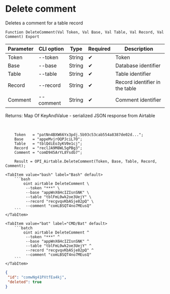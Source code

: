 ﻿---
sidebar_position: 4
---


# Delete comment
 Deletes a comment for a table record



`Function DeleteComment(Val Token, Val Base, Val Table, Val Record, Val Comment) Export`

  | Parameter | CLI option | Type | Required | Description |
  |-|-|-|-|-|
  | Token | --token | String | &#x2714; | Token |
  | Base | --base | String | &#x2714; | Database identifier |
  | Table | --table | String | &#x2714; | Table identifier |
  | Record | --record | String | &#x2714; | Record identifier in the table |
  | Comment | --comment | String | &#x2714; | Comment identifier |

  
  Returns:  Map Of KeyAndValue - serialized JSON response from Airtable

<br/>




```bsl title="1C:Enterprise/OneScript code example"
    Token   = "patNn4BXW66Yx3pdj.5b93c53cab554a8387de02d...";
    Base    = "appeMvjrOQPJciL7O";
    Table   = "tblQdiEo3yKV0e1cj";
    Record  = "reclJA9M8WL5gPBg3";
    Comment = "comD945ArYL8Ysdb7";

    Result = OPI_Airtable.DeleteComment(Token, Base, Table, Record, Comment);
```
 

 <Tabs>
  
    <TabItem value="bash" label="Bash" default>
        ```bash
            oint airtable DeleteComment \
             --token "***" \
             --base "appWnX6HcIZIsnSNK" \
             --table "tblFmL0wk2oe3UejY" \
             --record "recgvqvKbASje82pQ" \
             --comment "comLBSQT4no7MEusQ"
        ```
    </TabItem>
  
    <TabItem value="bat" label="CMD/Bat" default>
        ```batch
            oint airtable DeleteComment ^
             --token "***" ^
             --base "appWnX6HcIZIsnSNK" ^
             --table "tblFmL0wk2oe3UejY" ^
             --record "recgvqvKbASje82pQ" ^
             --comment "comLBSQT4no7MEusQ"
        ```
    </TabItem>
</Tabs>


```json title="Result"
{
 "id": "comwNg41PXtfEa4kj",
 "deleted": true
}
```
